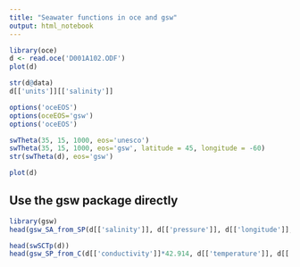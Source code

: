 ---
title: "Seawater functions in oce and gsw"
output: html_notebook
---

```{r}
library(oce)
d <- read.oce('D001A102.ODF')
plot(d)
```
```{r}
str(d@data)
d[['units']][['salinity']]
```
```{r}
options('oceEOS')
options(oceEOS='gsw')
options('oceEOS')
```

```{r}
swTheta(35, 15, 1000, eos='unesco')
swTheta(35, 15, 1000, eos='gsw', latitude = 45, longitude = -60)
str(swTheta(d), eos='gsw')
```
```{r}
plot(d)
```

## Use the gsw package directly

```{r}
library(gsw)
head(gsw_SA_from_SP(d[['salinity']], d[['pressure']], d[['longitude']], d[['latitude']]))
```
```{r}
head(swSCTp(d))
head(gsw_SP_from_C(d[['conductivity']]*42.914, d[['temperature']], d[['pressure']]))
```






